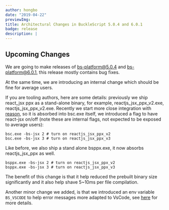 ```yaml
---
author: hongbo
date: "2019-04-22"
previewImg:
title: Architectural Changes in BuckleScript 5.0.4 and 6.0.1
badge: release
description: |
---
```


## Upcoming Changes

We are going to make releases of bs-platform@5.0.4 and bs-platform@6.0.1, this
release mostly contains bug fixes.

At the same time, we are introducing an internal change which should be fine
for average users.

If you are tooling authors, here are some details: previously we ship react_jsx
ppx as a stand-alone binary, for example, reactjs_jsx_ppx_v2.exe,
reactjs_jsx_ppx_v2.exe. Recently we start more close integration with
[reason](https://reasonml.github.io), so it is absorbed into bsc.exe itself, we
introduced a flag to have react-jsx on/off (note these are internal flags, not
expected to be exposed to average users):

```
bsc.exe -bs-jsx 2 # turn on reactjs_jsx_ppx_v2
bsc.exe -bs-jsx 3 # turn on reactjs_jsx_ppx_v3
```

Like before, we also ship a stand alone bsppx.exe, it now absorbs
reactjs_jsx_ppx as well.


```
bsppx.exe -bs-jsx 2 # turn on reactjs_jsx_ppx_v2
bsppx.exe -bs-jsx 3 # turn on reactjs_jsx_ppx_v3
```

The benefit of this change is that it help reduced the prebuilt binary size
significantly and it also help shave 5~10ms per file compilation.

Another minor change we added, is that we introduced an env variable
`BS_VSCODE` to help error messages more adapted to VsCode, see
[here](https://bucklescript.github.io/docs/en/build-configuration#bs-vscode-error-output-adapted-for-vscode)
for more details.
